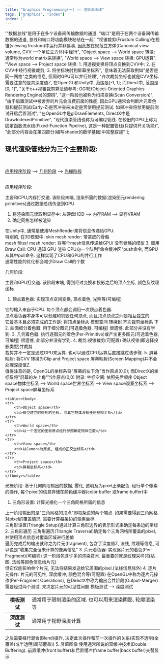```yaml
---
title: "Graphics Programming(一) —— 渲染流水线"
tags: ["graphics", "index"]
index: 1
---
```


  '"数据总线"是用于在多个设备间传输数据的通道. "端口"是用于在两个设备间传输数据的通道, 总线和端口将功能模块粘结在一起',
  "视锥裁剪(Frustum Culling)在视锥(viewing frustum)中运行并非易事, 因此放在规范立方体(Canonical view volume, CVV 一个单位立方体)中经行",
  "Object space --> World space 转换: 通常称为world matrix来转换",
  "World space --> View space 转换: GPU运算",
  "View space --> Project space 转换: 1. 用透视变换将顶点变换到CVV中; 2. 在CVV中经行视锥裁剪; 3. 将坐标映射到屏幕坐标系",
  '意味着无法获取例如"是否是同一网格"之类的信息, 但同时GPU可以并行处理',
  "齐次裁剪坐标也就是CVV坐标. 需要注意的是其深度值Z, 在OpenGL和Unity中, 范围是[-1, 1]; 而Direct中, 范围是[0, 1]",
  "关于c++视锥裁剪算法请参考: OGRE(Object-Oriented Graphics Rendering Engine)的源码",
  "这一阶段也被称为扫描变换(Scan Conversion)",
  "由于后置测试中被舍弃的片元会浪费前面的性能, 因此GPU通常会判断片元着色器和提前测试(Early-Z)是否冲突来决定是否使用提前测试. 如果冲突将禁用提前测试开启后置测试",
  "在OpenGL中是glDrawElements, DirectX中是DrawIndexedPrimitive",
  "现代渲染管线也称为可编程管线. 在较旧的GPU上称为固定函数流水线(Fixed-Function Pipeline), 这是一种配置管线(只提供开关功能)",
  "此部分内容会在第四部分(编写shader的数学基础)中完整叙述"
];

## <Quote id="#12">现代渲染管线</Quote>分为三个主要阶段:
<br/>
<Tab />

[应用程序阶段](#应用程序阶段:) --> [几何阶段](#几何阶段:) --> [光栅阶段](#光栅阶段:)

<br/>
<Anchor>应用程序阶段:</Anchor>
<Tab>

主要和CPU,内存打交道. 该阶段末端, 渲染所需的数据(渲染图元rendering primitives)通过<Quote id="#1">数据总线</Quote>传送到GPU

1. 将渲染图元读取到显存中: 从硬盘HDD --> 内存RAM --> 显存VRAM
2. <Expansion>确定网格怎样被渲染</Expansion>
<Tab expan>
    在Unity中, 通常是使用MeshRender来将信息传递给GPU.<br/>
    特别的, 在3D模型中:
    <Tab>
        skin mesh render: 带蒙皮的骨骼<br/>
        mesh filter/ mesh render: 将哪个mesh信息传递给GPU/ 没有骨骼的模型
    </Tab>
</Tab>
3. <Expansion><Quote id="#11">调用Draw Call</Quote></Expansion>: CPU 通知 GPU 渲染
<Tab expan>
    CPU向一个队列"命令缓冲区"push命令, 而GPU从其中pull命令. 这样实现了CPU和GPU的并行工作<br/>
    通常性能的优化都会减少Draw Call的个数
</Tab>

</Tab>

<Anchor>几何阶段:</Anchor>
<Tab>

主要和GPU打交道. 该阶段末端, 得到经过变换和投影之后的顶点坐标, 颜色及纹理坐标

1. <Expansion>顶点着色器</Expansion>: 实现顶点空间变换, 顶点着色, 光照等(可编程)
<Tab expan>
    它的输入来自于CPU. 每个顶点都会调用一次顶点着色器.<br/>
    顶点着色器本身本可以创建和销毁任何顶点, 而且<Quote id="#6">顶点顶点之间是相互独立的</Quote>.<br/>
    它最基本且必须完成的工作是: 将顶点坐标从 模型空间 转换到 <Quote id="#7">齐次裁剪坐标系</Quote> 下
</Tab>
2. <Expansion>曲面细分着色器</Expansion>: 用于细分图元(可选着色器, 可编程)
<Tab expan>
    很遗憾, 此部分并没有学到.
</Tab>
3. <Expansion>几何着色器</Expansion>: 执行逐图元的着色(Per-Primitive)或产生更多图元(可选着色器, 可编程)
<Tab expan>
    很遗憾, 此部分并没有学到.
</Tab>
4. <Expansion>裁剪</Expansion>:<Quote id="#2">视锥裁剪</Quote>(可配置)
<Tab expan>
    确认视锥(即选择投影类型)并裁剪<br/>
    裁剪并不一定是通过GPU来运算. 也可以<Quote id="#8">通过CPU运算</Quote>后直接跳过该步骤.
</Tab>
5. <Expansion>屏幕映射</Expansion>: 将CVV 转换为Clip and Project space
<Tab expan>
    屏幕映射(Screen Mapping)并不会处理深度值Z.<br/>
    值得注意的是, OpenGL的坐标系将"屏幕的左下角"当作原点(0,0); 而DirectX的坐标系将"屏幕的左上角"当作原点(0,0)
</Tab>
附录: <Expansion><Quote id="#13">坐标空间</Quote></Expansion>: 依照先后顺序
<Tab expan>
    Object space物体坐标系
    <Quote id="#3">--></Quote>
    World space世界坐标系
    <Quote id="#4">--></Quote>
    View space观察坐标系
    <Quote id="#5">--></Quote>
    Project space屏幕坐标系
    
    <table><tbody>
    <tr>
        <th>Object space</th>
        <td>模型建立时得到的坐标. 与其它物体没有任何参照关系</td>
    </tr>
    <tr>
        <th>World space</th>
        <td>以一个固定的坐标原点经行参照确定物体位置</td>
    </tr>
    <tr>
        <th>View space</th>
        <td>以Camera为原点, 组成的正交坐标系</td>
    </tr>
    <tr>
        <th>Project space</th>
        <td>屏幕坐标系</td>
    </tr>
    </tbody></table>
</Tab>

</Tab>

<Anchor>光栅阶段:</Anchor>
<Tab>
基于几何阶段输出的数据, 雾化, 透明及为pixel正确配色. 经行单个像素的操作, 每个pixel的信息存储在颜色缓冲器(color buffer 或frame buffer)中

1. <Expansion>三角形设置</Expansion>: 计算光栅化一个三角网格所需的信息
<Tab expan>
    上一阶段输出的是"三角网格的顶点"即每条边的两个端点.
    如果需要得到三角网格对pixel的覆盖情况, 需要计算每条边的像素坐标.<br />
    三角形设置(Triangle Setup)通过计算三角形边界的表示形式来确定每条边的坐标
</Tab>
2. <Expansion>三角形遍历</Expansion>
<Tab expan>
    <Quote id="#9">三角形遍历</Quote>(Triangle Traversal)确定每个三角网格所覆盖的pixel,
    并使用顶点信息对覆盖区域进行差值<br />
    遍历完成后的输出就称之为片元(fragment), 包含了深度值Z, 法线,
    纹理等信息, 可以说是"收集完全但未计算的像素信息"
</Tab>
3. <Expansion>片元着色器</Expansion>: 实现逐片元的着色(Per-Fragment)(可编程)
<Tab expan>
    这一阶段包含许多的渲染技术. 最重要的就是纹理采样(将贴图,
    法线等颜色信息给片元)<br />
    但它仅能影响单个片元, 无法将结果发送给它周围的pixel.(法线信息除外)
</Tab>
4. <Expansion>逐片元操作</Expansion>: 片元的可见性, 深度缓冲, 颜色混合等(可配置)
<Tab expan>
    在OpenGL中称为逐片元操作(Per-Fragment Operations),
    在DirectX中称为输出合并阶段(Output-Merger)
    <br />
    需要经过<Expansion><Quote id="#10">两个测试</Quote></Expansion>,
    来决定片元的可见性问题
    <Tab expan>
    模板测试 --> 深度测试
    <table><tbody>
        <tr>
        <th>模板测试</th>
        <td>通常用于限制渲染的区域. 也可以用来渲染阴影, 轮廓渲染等</td>
        </tr>
        <tr>
        <th>深度测试</th>
        <td>通常用于视野深度计算</td>
        </tr>
    </tbody></table>
    </Tab>
    之后需要经行混合(Blend)操作,
    决定此次操作和前一次操作的关系(实现不透明(全覆盖)或半透明(局部覆盖))
</Tab>
5. <Expansion>屏幕图像</Expansion>
<Tab expan>
    使用通常所说的双缓冲技术(Double Buffering). 前置缓冲(front
    buffer)和后置缓冲(frame buffer|back buffer)交替显示
</Tab>

</Tab>
